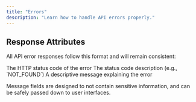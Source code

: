 ```yaml
---
title: "Errors"
description: "Learn how to handle API errors properly."
---
```


## Response Attributes

All API error responses follow this format and will remain consistent:

<ResponseField name="status_code" type="number" required>
  The HTTP status code of the error
</ResponseField>

<ResponseField name="error" type="string" required>
  The status code description (e.g., `NOT_FOUND`)
</ResponseField>

<ResponseField name="message" type="string" required>
  A descriptive message explaining the error
</ResponseField>

Message fields are designed to not contain sensitive information, and can be
safely passed down to user interfaces.